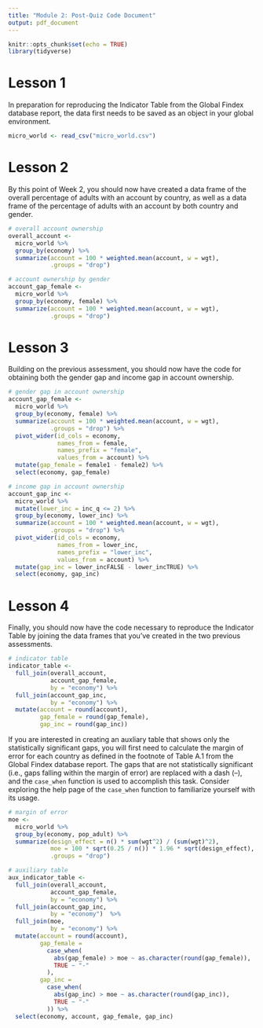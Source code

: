 ```yaml
---
title: "Module 2: Post-Quiz Code Document"
output: pdf_document
---
```


```r
knitr::opts_chunk$set(echo = TRUE)
library(tidyverse)
```

# Lesson 1

In preparation for reproducing the Indicator Table from the Global Findex
database report, the data first needs to be saved as an object in your global
environment.

```r
micro_world <- read_csv("micro_world.csv")
```

# Lesson 2

By this point of Week 2, you should now have created a data frame of the overall
percentage of adults with an account by country, as well as a data frame of the
percentage of adults with an account by both country and gender.

```r
# overall account ownership
overall_account <- 
  micro_world %>%
  group_by(economy) %>% 
  summarize(account = 100 * weighted.mean(account, w = wgt),
            .groups = "drop")

# account ownership by gender
account_gap_female <- 
  micro_world %>%
  group_by(economy, female) %>% 
  summarize(account = 100 * weighted.mean(account, w = wgt),
            .groups = "drop")
```

# Lesson 3

Building on the previous assessment, you should now have the code for obtaining
both the gender gap and income gap in account ownership.

```r
# gender gap in account ownership
account_gap_female <- 
  micro_world %>%
  group_by(economy, female) %>% 
  summarize(account = 100 * weighted.mean(account, w = wgt),
            .groups = "drop") %>%
  pivot_wider(id_cols = economy, 
              names_from = female, 
              names_prefix = "female",
              values_from = account) %>%
  mutate(gap_female = female1 - female2) %>%
  select(economy, gap_female)

# income gap in account ownership
account_gap_inc <- 
  micro_world %>%
  mutate(lower_inc = inc_q <= 2) %>%
  group_by(economy, lower_inc) %>% 
  summarize(account = 100 * weighted.mean(account, w = wgt),
            .groups = "drop") %>%
  pivot_wider(id_cols = economy, 
              names_from = lower_inc, 
              names_prefix = "lower_inc",
              values_from = account) %>%
  mutate(gap_inc = lower_incFALSE - lower_incTRUE) %>%
  select(economy, gap_inc)
```

# Lesson 4

Finally, you should now have the code necessary to reproduce the Indicator Table
by joining the data frames that you've created in the two previous assessments.

```r
# indicator table
indicator_table <- 
  full_join(overall_account, 
            account_gap_female, 
            by = "economy") %>%
  full_join(account_gap_inc, 
            by = "economy") %>%
  mutate(account = round(account),
         gap_female = round(gap_female),
         gap_inc = round(gap_inc))
```

If you are interested in creating an auxliary table that shows only the
statistically significant gaps, you will first need to calculate the margin of
error for each country as defined in the footnote of Table A.1 from the Global
Findex database report. The gaps that are not statistically significant (i.e.,
gaps falling within the margin of error) are replaced with a dash (--), and the
`case_when` function is used to accomplish this task. Consider exploring the
help page of the `case_when` function to familiarize yourself with its usage.  

```r
# margin of error
moe <- 
  micro_world %>% 
  group_by(economy, pop_adult) %>% 
  summarize(design_effect = n() * sum(wgt^2) / (sum(wgt)^2),
            moe = 100 * sqrt(0.25 / n()) * 1.96 * sqrt(design_effect),
            .groups = "drop")

# auxiliary table
aux_indicator_table <- 
  full_join(overall_account, 
            account_gap_female, 
            by = "economy") %>%
  full_join(account_gap_inc, 
            by = "economy")  %>%
  full_join(moe, 
            by = "economy") %>%
  mutate(account = round(account), 
         gap_female = 
           case_when(
             abs(gap_female) > moe ~ as.character(round(gap_female)), 
             TRUE ~ "-"
           ),
         gap_inc = 
           case_when(
             abs(gap_inc) > moe ~ as.character(round(gap_inc)), 
             TRUE ~ "-"
           )) %>% 
  select(economy, account, gap_female, gap_inc)
```
